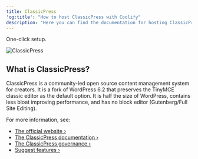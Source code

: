 ```yaml
---
title: ClassicPress
'og:title': "How to host ClassicPress with Coolify"
description: "Here you can find the documentation for hosting ClassicPress with Coolify."
---
```


<Check>One-click setup.</Check>

![ClassicPress](https://raw.githubusercontent.com/ClassicPress/ClassicPress/develop/src/wp-admin/images/classicpress-logo.png)

## What is ClassicPress?
ClassicPress is a community-led open source content management system for creators. It is a fork of WordPress 6.2 that preserves the TinyMCE classic editor as the default option. It is half the size of WordPress, contains less bloat improving performance, and has no block editor (Gutenberg/Full Site Editing).

For more information, see:

- [The official website ›](https://www.classicpress.net/)
- [The ClassicPress documentation ›](https://docs.classicpress.net/)
- [The ClassicPress governance ›](https://www.classicpress.net/governance/)
- [Suggest features ›](https://github.com/ClassicPress/ClassicPress/issues/)